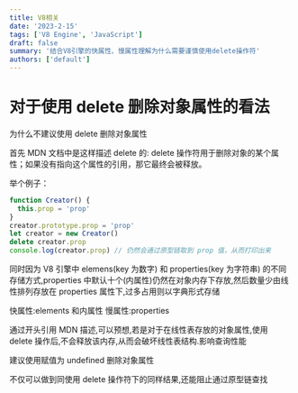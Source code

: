 ```yaml
---
title: V8相关
date: '2023-2-15'
tags: ['V8 Engine', 'JavaScript']
draft: false
summary: '结合V8引擎的快属性、慢属性理解为什么需要谨慎使用delete操作符'
authors: ['default']
---
```


# 对于使用 delete 删除对象属性的看法

<div className="text-2xl text-cyan-300">为什么不建议使用 delete 删除对象属性</div>

首先 MDN 文档中是这样描述 delete 的: delete 操作符用于删除对象的某个属性；如果没有指向这个属性的引用，那它最终会被释放。

举个例子：

```js
function Creator() {
  this.prop = 'prop'
}
creator.prototype.prop = 'prop'
let creator = new Creator()
delete creator.prop
console.log(creator.prop) // 仍然会通过原型链取到 prop 值，从而打印出来
```

同时因为 V8 引擎中 elemens(key 为数字) 和 properties(key 为字符串) 的不同存储方式,properties 中默认十个(内属性)仍然在对象内存下存放,然后数量少由线性排列存放在 properties 属性下,过多占用则以字典形式存储

快属性:elements 和内属性
慢属性:properties

通过开头引用 MDN 描述,可以预想,若是对于在线性表存放的对象属性,使用 delete 操作后,不会释放该内存,从而会破坏线性表结构.影响查询性能

<div className="text-2xl text-cyan-300">建议使用赋值为 undefined 删除对象属性</div>

不仅可以做到同使用 delete 操作符下的同样结果,还能阻止通过原型链查找
